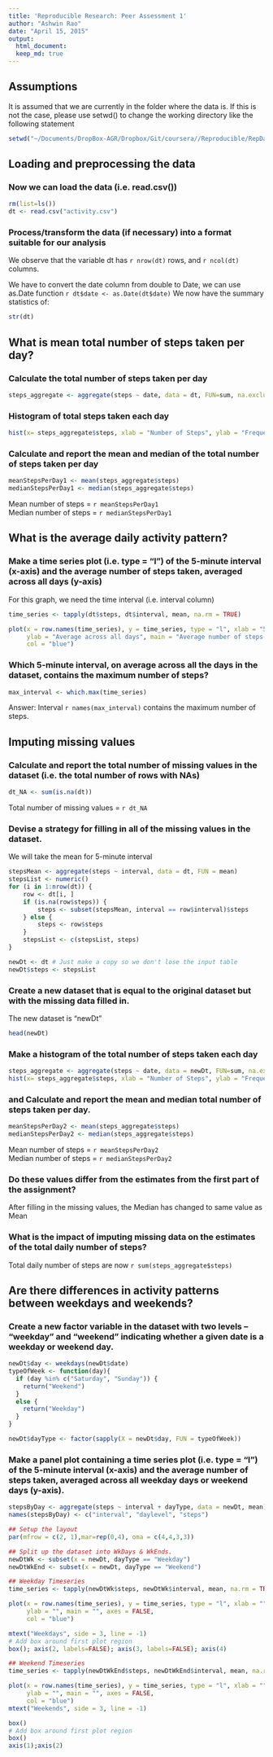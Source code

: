 ```yaml
---
title: 'Reproducible Research: Peer Assessment 1'
author: "Ashwin Rao"
date: "April 15, 2015"
output: 
  html_document:
  keep_md: true
---
```


## Assumptions
It is assumed that we are currently in the folder where the data is. If this is not the case, please use setwd() to change the working directory like the following statement

```r
setwd("~/Documents/DropBox-AGR/Dropbox/Git/coursera//Reproducible/RepData_PeerAssessment1/")
```

## Loading and preprocessing the data

### Now we can load the data (i.e. read.csv())

```r
rm(list=ls())
dt <- read.csv("activity.csv")
```

### Process/transform the data (if necessary) into a format suitable for our analysis
We observe that the variable dt has `r nrow(dt)` rows, and `r ncol(dt)` columns.

We have to convert the date column from double to Date, we can use as.Date function `r dt$date <- as.Date(dt$date)`
We now have the summary statistics of:
```r
str(dt)
```

## What is mean total number of steps taken per day?
### Calculate the total number of steps taken per day
```r
steps_aggregate <- aggregate(steps ~ date, data = dt, FUN=sum, na.exclude=TRUE)
```

### Histogram of total steps taken each day
```r
hist(x= steps_aggregate$steps, xlab = "Number of Steps", ylab = "Frequency", main = "Histogram of total steps taken each day", col = "blue")
```

### Calculate and report the mean and median of the total number of steps taken per day
```r
meanStepsPerDay1 <- mean(steps_aggregate$steps)
medianStepsPerDay1 <- median(steps_aggregate$steps)
```

Mean number of steps = `r meanStepsPerDay1`  
Median number of steps = `r medianStepsPerDay1`

## What is the average daily activity pattern?

### Make a time series plot (i.e. type = "l") of the 5-minute interval (x-axis) and the average number of steps taken, averaged across all days (y-axis)


For this graph, we need the time interval (i.e. interval column)
```r
time_series <- tapply(dt$steps, dt$interval, mean, na.rm = TRUE)

plot(x = row.names(time_series), y = time_series, type = "l", xlab = "5-min interval", 
     ylab = "Average across all days", main = "Average number of steps taken", 
     col = "blue")
```

### Which 5-minute interval, on average across all the days in the dataset, contains the maximum number of steps?
```r
max_interval <- which.max(time_series)
```
Answer: Interval `r names(max_interval)` contains the maximum number of steps.

## Imputing missing values

### Calculate and report the total number of missing values in the dataset (i.e. the total number of rows with NAs)
```r
dt_NA <- sum(is.na(dt))
```
Total number of missing values = `r dt_NA `

### Devise a strategy for filling in all of the missing values in the dataset. 

We will take the mean for 5-minute interval
```r
stepsMean <- aggregate(steps ~ interval, data = dt, FUN = mean)
stepsList <- numeric()
for (i in 1:nrow(dt)) {
    row <- dt[i, ]
    if (is.na(row$steps)) {
        steps <- subset(stepsMean, interval == row$interval)$steps
    } else {
        steps <- row$steps
    }
    stepsList <- c(stepsList, steps)
}

newDt <- dt # Just make a copy so we don't lose the input table
newDt$steps <- stepsList
```

### Create a new dataset that is equal to the original dataset but with the missing data filled in.
The new dataset is "newDt"
```r
head(newDt)
```

### Make a histogram of the total number of steps taken each day 
```r
steps_aggregate <- aggregate(steps ~ date, data = newDt, FUN=sum, na.exclude=TRUE)
hist(x= steps_aggregate$steps, xlab = "Number of Steps", ylab = "Frequency", main = "Histogram of total steps taken each day", col = "blue")
```

### and Calculate and report the mean and median total number of steps taken per day. 

```r
meanStepsPerDay2 <- mean(steps_aggregate$steps)
medianStepsPerDay2 <- median(steps_aggregate$steps)
```

Mean number of steps = `r meanStepsPerDay2`  
Median number of steps = `r medianStepsPerDay2`

### Do these values differ from the estimates from the first part of the assignment? 
After filling in the missing values, the Median has changed to same value as Mean

### What is the impact of imputing missing data on the estimates of the total daily number of steps?
Total daily number of steps are now `r sum(steps_aggregate$steps)`

## Are there differences in activity patterns between weekdays and weekends?

### Create a new factor variable in the dataset with two levels – “weekday” and “weekend” indicating whether a given date is a weekday or weekend day.
```r
newDt$day <- weekdays(newDt$date)
typeOfWeek <- function(day){
  if (day %in% c("Saturday", "Sunday")) {
    return("Weekend")
  } 
  else {
    return("Weekday")
  }
} 

newDt$dayType <- factor(sapply(X = newDt$day, FUN = typeOfWeek))
```

### Make a panel plot containing a time series plot (i.e. type = "l") of the 5-minute interval (x-axis) and the average number of steps taken, averaged across all weekday days or weekend days (y-axis). 
```r

stepsByDay <- aggregate(steps ~ interval + dayType, data = newDt, mean)
names(stepsByDay) <- c("interval", "daylevel", "steps")

## Setup the layout
par(mfrow = c(2, 1),mar=rep(0,4), oma = c(4,4,3,3))

## Split up the dataset into WkDays & WkEnds.
newDtWk <- subset(x = newDt, dayType == "Weekday")
newDtWkEnd <- subset(x = newDt, dayType == "Weekend")

## Weekday Timeseries
time_series <- tapply(newDtWk$steps, newDtWk$interval, mean, na.rm = TRUE)

plot(x = row.names(time_series), y = time_series, type = "l", xlab = "", 
     ylab = "", main = "", axes = FALSE,
     col = "blue")

mtext("Weekdays", side = 3, line = -1)
# Add box around first plot region
box(); axis(2, labels=FALSE); axis(3, labels=FALSE); axis(4)

## Weekend Timeseries
time_series <- tapply(newDtWkEnd$steps, newDtWkEnd$interval, mean, na.rm = TRUE)

plot(x = row.names(time_series), y = time_series, type = "l", xlab = "", 
     ylab = "", main = "", axes = FALSE,
     col = "blue")
mtext("Weekends", side = 3, line = -1)

box()
# Add box around first plot region
box()
axis(1);axis(2)
```





